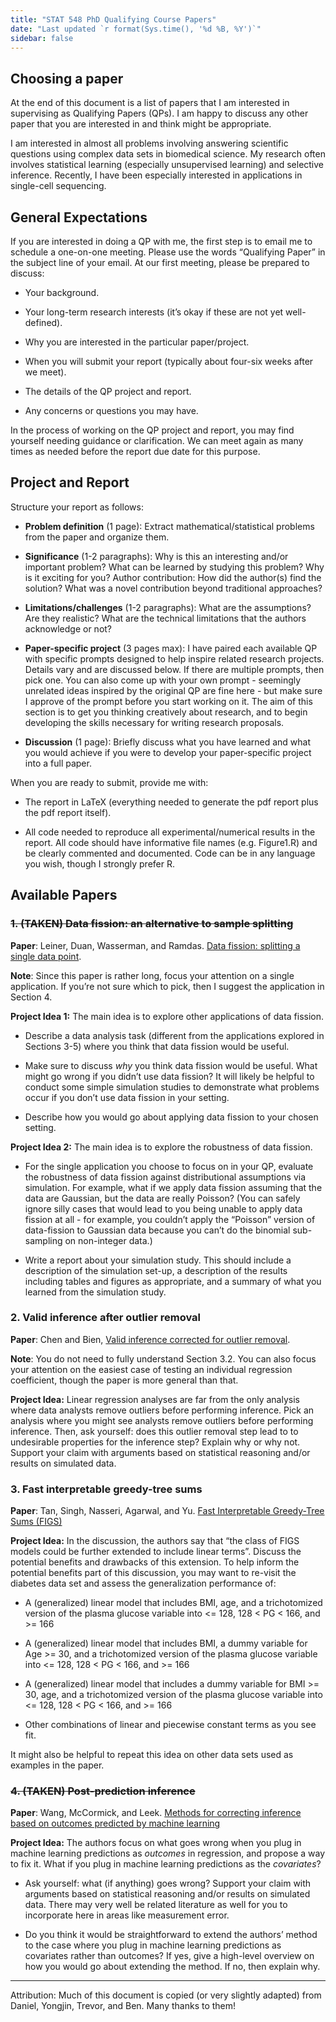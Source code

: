 ```yaml
---
title: "STAT 548 PhD Qualifying Course Papers"
date: "Last updated `r format(Sys.time(), '%d %B, %Y')`"
sidebar: false
---
```


## Choosing a paper

At the end of this document is a list of papers that I am interested in supervising as Qualifying Papers (QPs). I am happy to discuss any other paper that you are interested in and think might be appropriate. 

I am interested in almost all problems involving answering scientific questions using complex data sets in biomedical science. My research often involves statistical learning (especially unsupervised learning) and selective inference. Recently, I have been especially interested in applications in single-cell sequencing. 

## General Expectations

If you are interested in doing a QP with me, the first step is to email me to schedule a one-on-one meeting. Please use the words "Qualifying Paper" in the subject line of your email. At our first meeting, please be prepared to discuss:

-   Your background.

-   Your long-term research interests (it's okay if these are not yet well-defined).

-   Why you are interested in the particular paper/project.

-   When you will submit your report (typically about four-six weeks after we meet).

-   The details of the QP project and report.

-   Any concerns or questions you may have.

In the process of working on the QP project and report, you may find yourself needing guidance or clarification. We can meet again as many times as needed before the report due date for this purpose.

## Project and Report 

Structure your report as follows:

-   **Problem definition** (1 page): Extract mathematical/statistical problems from the paper and organize them.

-   **Significance** (1-2 paragraphs): Why is this an interesting and/or important problem? What can be learned by studying this problem? Why is it exciting for you? Author contribution: How did the author(s) find the solution? What was a novel contribution beyond traditional approaches?

-   **Limitations/challenges** (1-2 paragraphs): What are the assumptions? Are they realistic? What are the technical limitations that the authors acknowledge or not?

-   **Paper-specific project** (3 pages max): I have paired each available QP with specific prompts designed to help inspire related research projects. Details vary and are discussed below. If there are multiple prompts, then pick one. You can also come up with your own prompt  - seemingly unrelated ideas inspired by the original QP are fine here - but make sure I approve of the prompt before you start working on it. The aim of this section is to get you thinking creatively about research, and to begin developing the skills necessary for writing research proposals.

-   **Discussion** (1 page): Briefly discuss what you have learned and what you would achieve if you were to develop your paper-specific project into a full paper.

When you are ready to submit, provide me with:

-   The report in LaTeX (everything needed to generate the pdf report plus the pdf report itself).

-   All code needed to reproduce all experimental/numerical results in the report. All code should have informative file names (e.g. Figure1.R) and be clearly commented and documented. Code can be in any language you wish, though I strongly prefer R.

## Available Papers

### ~~1. (TAKEN) Data fission: an alternative to sample splitting~~

**Paper**: Leiner, Duan, Wasserman, and Ramdas. [Data fission: splitting a single data point](https://arxiv.org/abs/2112.11079). 

**Note**: Since this paper is rather long, focus your attention on a single application. If you're not sure which to pick, then I suggest the application in Section 4. 

**Project Idea 1:** The main idea is to explore other applications of data fission.

  -   Describe a data analysis task (different from the applications explored in Sections 3-5) where you think that data fission would be useful.

  -   Make sure to discuss *why* you think data fission would be useful. What might go wrong if you didn't use data fission? It will likely be helpful to conduct some simple simulation studies to demonstrate what problems occur if you don't use data fission in your setting.

  -   Describe how you would go about applying data fission to your chosen setting.

**Project Idea 2:** The main idea is to explore the robustness of data fission.

  -   For the single application you choose to focus on in your QP, evaluate the robustness of data fission against distributional assumptions via simulation. For example, what if we apply data fission assuming that the data are Gaussian, but the data are really Poisson? (You can safely ignore silly cases that would lead to you being unable to apply data fission at all - for example, you couldn't apply the "Poisson" version of data-fission to Gaussian data because you can't do the binomial sub-sampling on non-integer data.) 

  -   Write a report about your simulation study. This should include a description of the simulation set-up, a description of the results including tables and figures as appropriate, and a summary of what you learned from the simulation study.

### 2. Valid inference after outlier removal

**Paper**: Chen and Bien, [Valid inference corrected for outlier removal](https://par.nsf.gov/servlets/purl/10146539). 

**Note**: You do not need to fully understand Section 3.2. You can also focus your attention on the easiest case of testing an individual regression coefficient, though the paper is more general than that. 

**Project Idea:** Linear regression analyses are far from the only analysis where data analysts remove outliers before performing inference. Pick an analysis where you might see analysts remove outliers before performing inference. Then, ask yourself: does this outlier removal step lead to to undesirable properties for the inference step? Explain why or why not. Support your claim with arguments based on statistical reasoning and/or results on simulated data. 

### 3. Fast interpretable greedy-tree sums 

**Paper**: Tan, Singh, Nasseri, Agarwal, and Yu. [Fast Interpretable Greedy-Tree Sums (FIGS)](https://arxiv.org/pdf/2201.11931.pdf) 

**Project Idea:** In the discussion, the authors say that "the class of FIGS models could be further extended to include linear terms". Discuss the potential benefits and drawbacks of this extension. To help inform the potential benefits part of this discussion, you may want to re-visit the diabetes data set and assess the generalization performance of: 

- A (generalized) linear model that includes BMI, age, and a trichotomized version of the plasma glucose variable into <= 128, 128 < PG < 166, and >= 166

- A (generalized) linear model that includes BMI, a dummy variable for Age >= 30, and a trichotomized version of the plasma glucose variable into <= 128, 128 < PG < 166, and >= 166

- A (generalized) linear model that includes a dummy variable for BMI >= 30, age, and a trichotomized version of the plasma glucose variable into <= 128, 128 < PG < 166, and >= 166

- Other combinations of linear and piecewise constant terms as you see fit.  

It might also be helpful to repeat this idea on other data sets used as examples in the paper. 



### ~~4. (TAKEN) Post-prediction inference~~

**Paper**: Wang, McCormick, and Leek. [Methods for correcting inference based on outcomes predicted by machine learning](https://www.pnas.org/doi/full/10.1073/pnas.2001238117)

**Project Idea:** The authors focus on what goes wrong when you plug in machine learning predictions as *outcomes* in regression, and propose a way to fix it. What if you plug in machine learning predictions as the *covariates*?

 - Ask yourself: what (if anything) goes wrong? Support your claim with arguments based on statistical reasoning and/or results on simulated data. There may very well be related literature as well for you to incorporate here in areas like measurement error.

 -   Do you think it would be straightforward to extend the authors' method to the case where you plug in machine learning predictions as covariates rather than outcomes? If yes, give a high-level overview on how you would go about extending the method. If no, then explain why.


---

Attribution: Much of this document is copied (or very slightly adapted) from Daniel, Yongjin, Trevor, and Ben. Many thanks to them!
